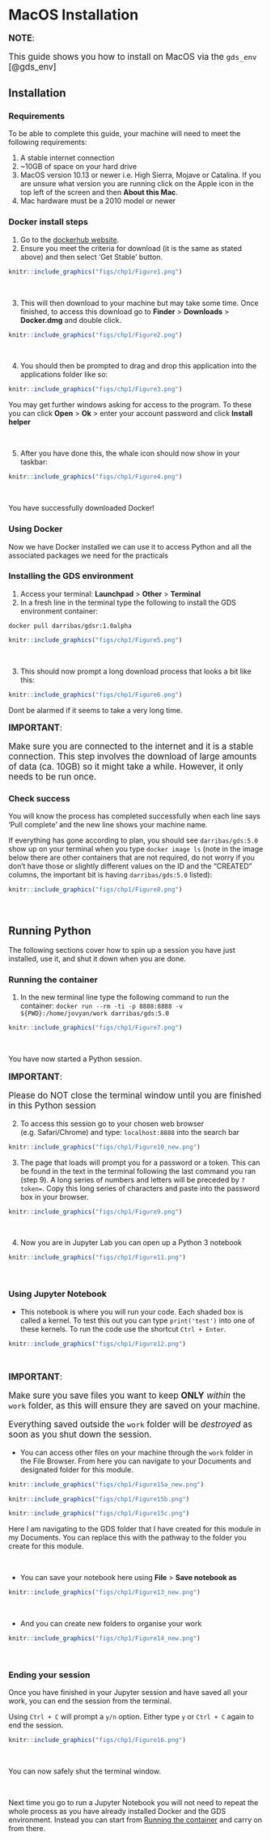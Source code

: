 # MacOS Installation {#macos .unnumbered}

<div class="alert alert-danger" style="font-size:120%">
<b>NOTE</b>: <br>

This guide shows you how to install on MacOS via the `gds_env` [@gds_env]

</div>

## Installation {.unnumbered}

### Requirements {.unlisted .unnumbered}

To be able to complete this guide, your machine will need to meet the following requirements:

1. A stable internet connection
2. ~10GB of space on your hard drive
3. MacOS version 10.13 or newer i.e. High Sierra, Mojave or Catalina. If you are unsure what version you are running click on the Apple icon in the top left of the screen and then **About this Mac**.
4. Mac hardware must be a 2010 model or newer

### Docker install steps {.unlisted .unnumbered}

1. Go to the [dockerhub website](https://hub.docker.com/editions/community/docker-ce-desktop-mac/).
2. Ensure you meet the criteria for download (it is the same as stated above) and then select 'Get Stable' button.

```r
knitr::include_graphics("figs/chp1/Figure1.png")
```
<br>

3. This will then download to your machine but may take some time. Once finished, to access this download go to **Finder** > **Downloads** > **Docker.dmg** and double click.

```r
knitr::include_graphics("figs/chp1/Figure2.png")
```

<br>

4. You should then be prompted to drag and drop this application into the applications folder like so:

```r
knitr::include_graphics("figs/chp1/Figure3.png")
```
You may get further windows asking for access to the program. To these you can click **Open** > **Ok** > enter your account password and click **Install helper**

<br>


5. After you have done this, the whale icon should now show in your taskbar:
```r
knitr::include_graphics("figs/chp1/Figure4.png")
```

<br>

You have successfully downloaded Docker!

### Using Docker {.unlisted .unnumbered}

Now we have Docker installed we can use it to access Python and all the associated packages we need for the practicals

### Installing the GDS environment {.unlisted .unnumbered}

1. Access your terminal: **Launchpad** > **Other** > **Terminal**
2. In a fresh line in the terminal type the following to install the GDS environment container: 

```shell
docker pull darribas/gdsr:1.0alpha
```

```r
knitr::include_graphics("figs/chp1/Figure5.png")
```

<br>

3. This should now prompt a long download process that looks a bit like this:
```r
knitr::include_graphics("figs/chp1/Figure6.png")
```
Dont be alarmed if it seems to take a very long time.

<div class="alert alert-info" style="font-size:120%">
<b>IMPORTANT</b>: <br>
    
Make sure you are connected to the internet and it is a stable connection. This step involves the download of large amounts of data (ca. 10GB) so it might take a while. However, it only needs to be run once.
   
</div>

### Check success {.unlisted .unnumbered}

You will know the process has completed successfully when each line says 'Pull complete' and the new line shows your machine name.

If everything has gone according to plan, you should see `darribas/gds:5.0` show up on your terminal when you type `docker image ls` (note in the image below there are other containers that are not required, do not worry if you don't have those or slightly different values on the ID and the "CREATED" columns, the important bit is having `darribas/gds:5.0` listed):

```r
knitr::include_graphics("figs/chp1/Figure8.png")
```
<br>

## Running Python {.unnumbered}

The following sections cover how to spin up a session you have just installed, use it, and shut it down when you are done.

### Running the container {.unlisted .unnumbered}

1. In the new terminal line type the following command to run the container: `docker run --rm -ti -p 8888:8888 -v ${PWD}:/home/jovyan/work darribas/gds:5.0`

```r
knitr::include_graphics("figs/chp1/Figure7.png")
```

<br>

You have now started a Python session. 

<div class="alert alert-info" style="font-size:120%">
<b>IMPORTANT</b>: <br>
    
Please do NOT close the terminal window until you are finished in this Python session
   
</div>

2. To access this session go to your chosen web browser (e.g. Safari/Chrome) and type: `localhost:8888` into the search bar

```r
knitr::include_graphics("figs/chp1/Figure10_new.png")
```

3. The page that loads will prompt you for a password or a token. This can be found in the text in the terminal following the last command you ran (step 9). A long series of numbers and letters will be preceded by `?token=`. Copy this long series of characters and paste into the password box in your browser.

```r
knitr::include_graphics("figs/chp1/Figure9.png")
```

<br>

4. Now you are in Jupyter Lab you can open up a Python 3 notebook

```r
knitr::include_graphics("figs/chp1/Figure11.png")
```

<br>

### Using Jupyter Notebook {.unlisted .unnumbered}

- This notebook is where you will run your code. Each shaded box is called a kernel. To test this out you can type `print('test')` into one of these kernels. To run the code use the shortcut `Ctrl + Enter`.

```r
knitr::include_graphics("figs/chp1/Figure12.png")
```

<br>

<div class="alert alert-info" style="font-size:120%">
<b>IMPORTANT</b>: <br>
    
Make sure you save files you want to keep **ONLY** _within_ the `work` folder, as this will ensure they are saved on your machine.
    
Everything saved outside the `work` folder will be _destroyed_ as soon as you shut down the session.
   
</div>


- You can access other files on your machine through the `work` folder in the File Browser. From here you can navigate to your Documents and designated folder for this module. 

```r
knitr::include_graphics("figs/chp1/Figure15a_new.png")
```

```r
knitr::include_graphics("figs/chp1/Figure15b.png")
```

```r
knitr::include_graphics("figs/chp1/Figure15c.png")
```


Here I am navigating to the GDS folder that I have created for this module in my Documents. You can replace this with the pathway to the folder you create for this module.

<br>

- You can save your notebook here using **File** > **Save notebook as**
```r
knitr::include_graphics("figs/chp1/Figure13_new.png")
```

<br>

- And you can create new folders to organise your work
```r
knitr::include_graphics("figs/chp1/Figure14_new.png")
```

<br>

### Ending your session {.unlisted .unnumbered}
Once you have finished in your Jupyter session and have saved all your work, you can end the session from the terminal.

Using `Ctrl + C` will prompt a `y/n` option. Either type `y` or `Ctrl + C` again to end the session. 

```r
knitr::include_graphics("figs/chp1/Figure16.png")
```

<br>

You can now safely shut the terminal window.

<br>

Next time you go to run a Jupyter Notebook you will not need to repeat the whole process as you have already installed Docker and the GDS environment. Instead you can start from [Running the container] and carry on from there.
